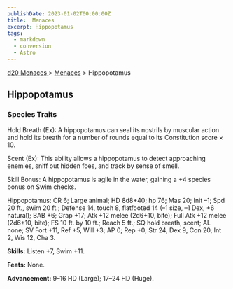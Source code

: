 ```yaml
---
publishDate: 2023-01-02T00:00:00Z
title:  Menaces
excerpt: Hippopotamus
tags:
  - markdown
  - conversion
  - Astro
---
```


[ d20 Menaces ](/#menacesD20) > [ Menaces](menaces-d20-menaces-index) > Hippopotamus

##  Hippopotamus

###  Species Traits

Hold Breath (Ex): A hippopotamus can seal its nostrils by muscular action and
hold its breath for a number of rounds equal to its Constitution score × 10.

Scent (Ex): This ability allows a hippopotamus to detect approaching enemies,
sniff out hidden foes, and track by sense of smell.

Skill Bonus: A hippopotamus is agile in the water, gaining a +4 species bonus
on Swim checks.

Hippopotamus: CR 6; Large animal; HD 8d8+40; hp 76; Mas 20; Init –1; Spd 20
ft., swim 20 ft.; Defense 14, touch 8, flatfooted 14 (–1 size, –1 Dex, +6
natural); BAB +6; Grap +17; Atk +12 melee (2d6+10, bite); Full Atk +12 melee
(2d6+10, bite); FS 10 ft. by 10 ft.; Reach 5 ft.; SQ hold breath, scent; AL
none; SV Fort +11, Ref +5, Will +3; AP 0; Rep +0; Str 24, Dex 9, Con 20, Int
2, Wis 12, Cha 3.

**Skills:** Listen +7, Swim +11.

**Feats:** None.

**Advancement:** 9–16 HD (Large); 17–24 HD (Huge).

